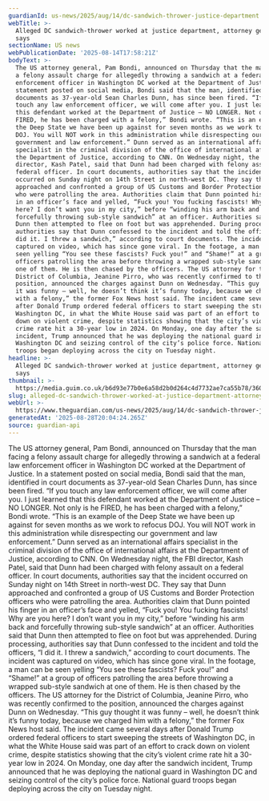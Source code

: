 ```yaml
---
guardianId: us-news/2025/aug/14/dc-sandwich-thrower-justice-department
webTitle: >-
  Alleged DC sandwich-thrower worked at justice department, attorney general
  says
sectionName: US news
webPublicationDate: '2025-08-14T17:58:21Z'
bodyText: >-
  The US attorney general, Pam Bondi, announced on Thursday that the man facing
  a felony assault charge for allegedly throwing a sandwich at a federal law
  enforcement officer in Washington DC worked at the Department of Justice. In a
  statement posted on social media, Bondi said that the man, identified in court
  documents as 37-year-old Sean Charles Dunn, has since been fired. “If you
  touch any law enforcement officer, we will come after you. I just learned that
  this defendant worked at the Department of Justice – NO LONGER. Not only is he
  FIRED, he has been charged with a felony,” Bondi wrote. “This is an example of
  the Deep State we have been up against for seven months as we work to refocus
  DOJ. You will NOT work in this administration while disrespecting our
  government and law enforcement.” Dunn served as an international affairs
  specialist in the criminal division of the office of international affairs at
  the Department of Justice, according to CNN. On Wednesday night, the FBI
  director, Kash Patel, said that Dunn had been charged with felony assault on a
  federal officer. In court documents, authorities say that the incident
  occurred on Sunday night on 14th Street in north-west DC. They say that Dunn
  approached and confronted a group of US Customs and Border Protection officers
  who were patrolling the area. Authorities claim that Dunn pointed his finger
  in an officer’s face and yelled, “Fuck you! You fucking fascists! Why are you
  here? I don’t want you in my city,” before “winding his arm back and
  forcefully throwing sub-style sandwich” at an officer. Authorities said that
  Dunn then attempted to flee on foot but was apprehended. During processing,
  authorities say that Dunn confessed to the incident and told the officers, “I
  did it. I threw a sandwich,” according to court documents. The incident was
  captured on video, which has since gone viral. In the footage, a man can be
  seen yelling “You see these fascists? Fuck you!” and “Shame!” at a group of
  officers patrolling the area before throwing a wrapped sub-style sandwich at
  one of them. He is then chased by the officers. The US attorney for the
  District of Columbia, Jeanine Pirro, who was recently confirmed to the
  position, announced the charges against Dunn on Wednesday. “This guy thought
  it was funny – well, he doesn’t think it’s funny today, because we charged him
  with a felony,” the former Fox News host said. The incident came several days
  after Donald Trump ordered federal officers to start sweeping the streets of
  Washington DC, in what the White House said was part of an effort to crack
  down on violent crime, despite statistics showing that the city’s violent
  crime rate hit a 30-year low in 2024. On Monday, one day after the sandwich
  incident, Trump announced that he was deploying the national guard in
  Washington DC and seizing control of the city’s police force. National guard
  troops began deploying across the city on Tuesday night.
headline: >-
  Alleged DC sandwich-thrower worked at justice department, attorney general
  says
thumbnail: >-
  https://media.guim.co.uk/b6d93e77b0e6a58d2b0d264c4d7732ae7ca55b78/360_0_3603_2882/500.jpg
slug: alleged-dc-sandwich-thrower-worked-at-justice-department-attorney-general-says
webUrl: >-
  https://www.theguardian.com/us-news/2025/aug/14/dc-sandwich-thrower-justice-department
generatedAt: '2025-08-28T20:04:24.265Z'
source: guardian-api
---
```

The US attorney general, Pam Bondi, announced on Thursday that the man facing a felony assault charge for allegedly throwing a sandwich at a federal law enforcement officer in Washington DC worked at the Department of Justice. In a statement posted on social media, Bondi said that the man, identified in court documents as 37-year-old Sean Charles Dunn, has since been fired. “If you touch any law enforcement officer, we will come after you. I just learned that this defendant worked at the Department of Justice – NO LONGER. Not only is he FIRED, he has been charged with a felony,” Bondi wrote. “This is an example of the Deep State we have been up against for seven months as we work to refocus DOJ. You will NOT work in this administration while disrespecting our government and law enforcement.” Dunn served as an international affairs specialist in the criminal division of the office of international affairs at the Department of Justice, according to CNN. On Wednesday night, the FBI director, Kash Patel, said that Dunn had been charged with felony assault on a federal officer. In court documents, authorities say that the incident occurred on Sunday night on 14th Street in north-west DC. They say that Dunn approached and confronted a group of US Customs and Border Protection officers who were patrolling the area. Authorities claim that Dunn pointed his finger in an officer’s face and yelled, “Fuck you! You fucking fascists! Why are you here? I don’t want you in my city,” before “winding his arm back and forcefully throwing sub-style sandwich” at an officer. Authorities said that Dunn then attempted to flee on foot but was apprehended. During processing, authorities say that Dunn confessed to the incident and told the officers, “I did it. I threw a sandwich,” according to court documents. The incident was captured on video, which has since gone viral. In the footage, a man can be seen yelling “You see these fascists? Fuck you!” and “Shame!” at a group of officers patrolling the area before throwing a wrapped sub-style sandwich at one of them. He is then chased by the officers. The US attorney for the District of Columbia, Jeanine Pirro, who was recently confirmed to the position, announced the charges against Dunn on Wednesday. “This guy thought it was funny – well, he doesn’t think it’s funny today, because we charged him with a felony,” the former Fox News host said. The incident came several days after Donald Trump ordered federal officers to start sweeping the streets of Washington DC, in what the White House said was part of an effort to crack down on violent crime, despite statistics showing that the city’s violent crime rate hit a 30-year low in 2024. On Monday, one day after the sandwich incident, Trump announced that he was deploying the national guard in Washington DC and seizing control of the city’s police force. National guard troops began deploying across the city on Tuesday night.
